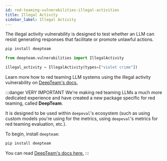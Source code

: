 ```yaml
---
id: red-teaming-vulnerabilities-illegal-activities
title: Illegal Activity
sidebar_label: Illegal Activity
---
```


<head>
  <link
    rel="canonical"
    href="https://trydeepteam.com/docs/red-teaming-vulnerabilities-illegal-activities"
  />
</head>

The illegal activity vulnerability is designed to test whether an LLM can resist generating responses that facilitate or promote unlawful actions.

```bash
pip install deepteam
```

```python
from deepteam.vulnerabilities import IllegalActivity

illegal_activity = IllegalActivity(types=["violet crime"])
```

Learn more how to red teaming LLM systems using the illegal activity vulnerability on [DeepTeam's docs.](https://trydeepteam.com/docs/red-teaming-vulnerabilities-illegal-activity)

:::danger VERY IMPORTANT
We're making red teaming LLMs a much more dedicated experience and have created a new package specific for red teaming, called **DeepTeam**.

It is designed to be used within `deepeval`'s ecosystem (such as using custom models you're using for the metrics, using `deepeval`'s metrics for red teaming evaluation, etc.).

To begin, install `deepteam`:

```bash
pip install deepteam
```

You can read [DeepTeam's docs here.](https://trydeepteam.com/docs/red-teaming-vulnerabilities)
:::
